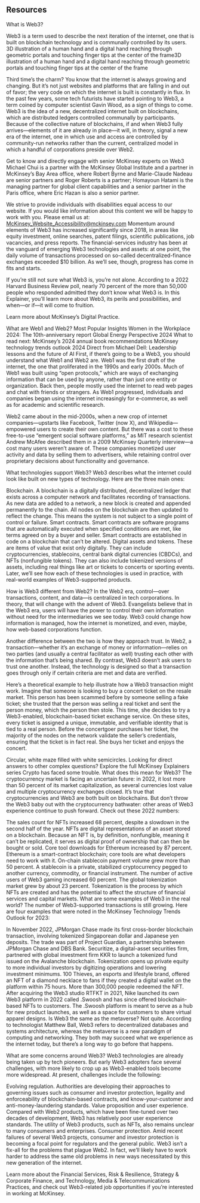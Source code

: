 ## Resources

What is Web3?

Web3 is a term used to describe the next iteration of the internet, one that is built on blockchain technology and is communally controlled by its users.
 3D illustration of a human hand and a digital hand reaching through geometric portals and touching finger tips at the center of the frame3D illustration of a human hand and a digital hand reaching through geometric portals and touching finger tips at the center of the frame

Third time’s the charm? You know that the internet is always growing and changing. But it’s not just websites and platforms that are falling in and out of favor; the very code on which the internet is built is constantly in flux. In the past few years, some tech futurists have started pointing to Web3, a term coined by computer scientist Gavin Wood, as a sign of things to come. Web3 is the idea of a new, decentralized internet built on blockchains, which are distributed ledgers controlled communally by participants. Because of the collective nature of blockchains, if and when Web3 fully arrives—elements of it are already in place—it will, in theory, signal a new era of the internet, one in which use and access are controlled by community-run networks rather than the current, centralized model in which a handful of corporations preside over Web2.

Get to know and directly engage with senior McKinsey experts on Web3
Michael Chui is a partner with the McKinsey Global Institute and a partner in McKinsey’s Bay Area office, where Robert Byrne and Marie-Claude Nadeau are senior partners and Roger Roberts is a partner; Homayoun Hatami is the managing partner for global client capabilities and a senior partner in the Paris office, where Eric Hazan is also a senior partner.

We strive to provide individuals with disabilities equal access to our website. If you would like information about this content we will be happy to work with you. Please email us at: McKinsey_Website_Accessibility@mckinsey.com
Momentum around elements of Web3 has increased significantly since 2018, in areas like equity investment, online searches, patent filings, scientific publications, job vacancies, and press reports. The financial-services industry has been at the vanguard of emerging Web3 technologies and assets: at one point, the daily volume of transactions processed on so-called decentralized-finance exchanges exceeded $10 billion. As we’ll see, though, progress has come in fits and starts.

If you’re still not sure what Web3 is, you’re not alone. According to a 2022 Harvard Business Review poll, nearly 70 percent of the more than 50,000 people who responded admitted they don’t know what Web3 is. In this Explainer, you’ll learn more about Web3, its perils and possibilities, and when—or if—it will come to fruition. 

Learn more about McKinsey’s Digital Practice.

What are Web1 and Web2?
Most Popular Insights
Women in the Workplace 2024: The 10th-anniversary report
Global Energy Perspective 2024
What to read next: McKinsey’s 2024 annual book recommendations
McKinsey technology trends outlook 2024
Direct from Michael Dell: Leadership lessons and the future of AI
First, if there’s going to be a Web3, you should understand what Web1 and Web2 are. Web1 was the first draft of the internet, the one that proliferated in the 1990s and early 2000s. Much of Web1 was built using “open protocols,” which are ways of exchanging information that can be used by anyone, rather than just one entity or organization. Back then, people mostly used the internet to read web pages and chat with friends or strangers. As Web1 progressed, individuals and companies began using the internet increasingly for e-commerce, as well as for academic and scientific research.

Web2 came about in the mid-2000s, when a new crop of internet companies—upstarts like Facebook, Twitter (now X), and Wikipedia—empowered users to create their own content. But there was a cost to these free-to-use “emergent social software platforms,” as MIT research scientist Andrew McAfee described them in a 2009 McKinsey Quarterly interview—a cost many users weren’t aware of. These companies monetized user activity and data by selling them to advertisers, while retaining control over proprietary decisions about functionality and governance.

What technologies support Web3?
Web3 describes what the internet could look like built on new types of technology. Here are the three main ones:

Blockchain. A blockchain is a digitally distributed, decentralized ledger that exists across a computer network and facilitates recording of transactions. As new data are added to a network, a new block is created and appended permanently to the chain. All nodes on the blockchain are then updated to reflect the change. This means the system is not subject to a single point of control or failure.
Smart contracts. Smart contracts are software programs that are automatically executed when specified conditions are met, like terms agreed on by a buyer and seller. Smart contracts are established in code on a blockchain that can’t be altered.
Digital assets and tokens. These are items of value that exist only digitally. They can include cryptocurrencies, stablecoins, central bank digital currencies (CBDCs), and NFTs (nonfungible tokens). They can also include tokenized versions of assets, including real things like art or tickets to concerts or sporting events.
Later, we’ll see how each of these technologies is used in practice, with real-world examples of Web3-supported products.

How is Web3 different from Web2?
In the Web2 era, control—over transactions, content, and data—is centralized in tech corporations. In theory, that will change with the advent of Web3. Evangelists believe that in the Web3 era, users will have the power to control their own information without need for the intermediaries we see today. Web3 could change how information is managed, how the internet is monetized, and even, maybe, how web-based corporations function.

Another difference between the two is how they approach trust. In Web2, a transaction—whether it’s an exchange of money or information—relies on two parties (and usually a central facilitator as well) trusting each other with the information that’s being shared. By contrast, Web3 doesn’t ask users to trust one another. Instead, the technology is designed so that a transaction goes through only if certain criteria are met and data are verified.

Here’s a theoretical example to help illustrate how a Web3 transaction might work. Imagine that someone is looking to buy a concert ticket on the resale market. This person has been scammed before by someone selling a fake ticket; she trusted that the person was selling a real ticket and sent the person money, which the person then stole. This time, she decides to try a Web3-enabled, blockchain-based ticket exchange service. On these sites, every ticket is assigned a unique, immutable, and verifiable identity that is tied to a real person. Before the concertgoer purchases her ticket, the majority of the nodes on the network validate the seller’s credentials, ensuring that the ticket is in fact real. She buys her ticket and enjoys the concert.

Circular, white maze filled with white semicircles.
Looking for direct answers to other complex questions?
Explore the full McKinsey Explainers series
Crypto has faced some trouble. What does this mean for Web3?
The cryptocurrency market is facing an uncertain future: in 2022, it lost more than 50 percent of its market capitalization, as several currencies lost value and multiple cryptocurrency exchanges closed. It’s true that cryptocurrencies and Web3 are both built on blockchains. But don’t throw the Web3 baby out with the cryptocurrency bathwater: other areas of Web3 experience continue to push forward. Check out these 2022 numbers:

The sales count for NFTs increased 68 percent, despite a slowdown in the second half of the year. NFTs are digital representations of an asset stored on a blockchain. Because an NFT is, by definition, nonfungible, meaning it can’t be replicated, it serves as digital proof of ownership that can then be bought or sold.
Core tool downloads for Ethereum increased by 87 percent. Ethereum is a smart-contract blockchain; core tools are what developers need to work with it.
On-chain stablecoin payment volume grew more than 50 percent. A stablecoin is a private, stabilized cryptocurrency pegged to another currency, commodity, or financial instrument.
The number of active users of Web3 gaming increased 60 percent.
The global tokenization market grew by about 23 percent. Tokenization is the process by which NFTs are created and has the potential to affect the structure of financial services and capital markets.
What are some examples of Web3 in the real world?
The number of Web3-supported transactions is still growing. Here are four examples that were noted in the McKinsey Technology Trends Outlook for 2023:

In November 2022, JPMorgan Chase made its first cross-border blockchain transaction, involving tokenized Singaporean dollar and Japanese yen deposits. The trade was part of Project Guardian, a partnership between JPMorgan Chase and DBS Bank.
Securitize, a digital-asset securities firm, partnered with global investment firm KKR to launch a tokenized fund issued on the Avalanche blockchain. Tokenization opens up private equity to more individual investors by digitizing operations and lowering investment minimums.
100 Thieves, an esports and lifestyle brand, offered an NFT of a diamond necklace to fans if they created a digital wallet on the platform within 75 hours. More than 300,000 people redeemed the NFT.
After acquiring the Web3 studio RTFKT in 2021, Nike launched its own Web3 platform in 2022 called .Swoosh and has since offered blockchain-based NFTs to customers. The .Swoosh platform is meant to serve as a hub for new product launches, as well as a space for customers to share virtual apparel designs.
Is Web3 the same as the metaverse?
Not quite. According to technologist Matthew Ball, Web3 refers to decentralized databases and systems architecture, whereas the metaverse is a new paradigm of computing and networking. They both may succeed what we experience as the internet today, but there’s a long way to go before that happens.

What are some concerns around Web3?
Web3 technologies are already being taken up by tech pioneers. But early Web3 adopters face several challenges, with more likely to crop up as Web3-enabled tools become more widespread. At present, challenges include the following:

Evolving regulation. Authorities are developing their approaches to governing issues such as consumer and investor protection, legality and enforceability of blockchain-based contracts, and know-your-customer and anti-money-laundering standards.
Value proposition and user experience. Compared with Web2 products, which have been fine-tuned over two decades of development, Web3 has relatively poor user experience standards. The utility of Web3 products, such as NFTs, also remains unclear to many consumers and enterprises.
Consumer protection. Amid recent failures of several Web3 projects, consumer and investor protection is becoming a focal point for regulators and the general public.
Web3 isn’t a fix-all for the problems that plague Web2. In fact, we’ll likely have to work harder to address the same old problems in new ways necessitated by this new generation of the internet.

Learn more about the Financial Services, Risk & Resilience, Strategy & Corporate Finance, and Technology, Media & Telecommunications Practices, and check out Web3-related job opportunities if you’re interested in working at McKinsey.